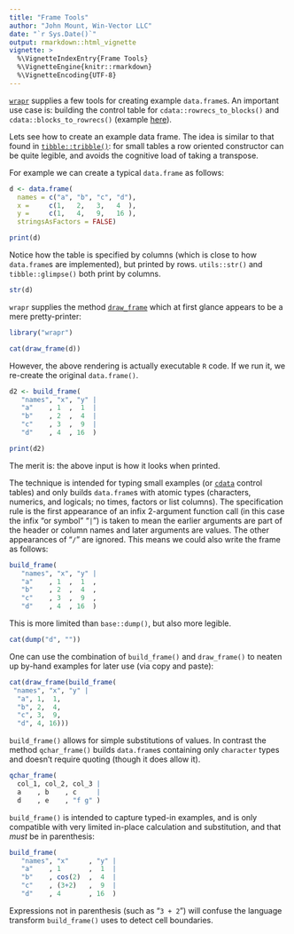 ```yaml
---
title: "Frame Tools"
author: "John Mount, Win-Vector LLC"
date: "`r Sys.Date()`"
output: rmarkdown::html_vignette
vignette: >
  %\VignetteIndexEntry{Frame Tools}
  %\VignetteEngine{knitr::rmarkdown}
  %\VignetteEncoding{UTF-8}
---
```


[`wrapr`](https://winvector.github.io/wrapr/) supplies a few tools for creating example 
`data.frame`s.  An important use case is: building the control table for `cdata::rowrecs_to_blocks()` and `cdata::blocks_to_rowrecs()` (example [here](https://winvector.github.io/cdata/articles/cdata.html)).

Lets see how to create an example data frame.  The idea is similar to that found in [`tibble::tribble()`](https://tibble.tidyverse.org/reference/tribble.html): for small tables a 
row oriented constructor can be quite legible, and avoids the cognitive load of taking a transpose.

For example we can create a typical `data.frame` as follows:

```r
d <- data.frame(
  names = c("a", "b", "c", "d"),
  x =     c(1,   2,   3,   4  ),
  y =     c(1,   4,   9,   16 ),
  stringsAsFactors = FALSE)

print(d)
```

Notice how the table is specified by columns (which is close to how `data.frame`s
are implemented), but printed by rows.  `utils::str()` and `tibble::glimpse()` both 
print by columns.

```r
str(d)
```

`wrapr` supplies the method [`draw_frame`](https://winvector.github.io/wrapr/articles/FrameTools.html) which at first glance appears to be a mere pretty-printer:

```r
library("wrapr")
```

```r
cat(draw_frame(d))
```

However, the above rendering is actually executable `R` code.  If we run it, we re-create
the original `data.frame()`.

```r
d2 <- build_frame(
   "names", "x", "y" |
   "a"    , 1  ,  1  |
   "b"    , 2  ,  4  |
   "c"    , 3  ,  9  |
   "d"    , 4  , 16  )

print(d2)
```

The merit is: the above input is how it looks when printed.

The technique is intended for typing small examples (or [`cdata`](https://github.com/WinVector/cdata) control tables) and only builds `data.frame`s with atomic types (characters, numerics, and logicals; no times, factors or list columns).  The specification rule is the first appearance of an infix 2-argument function call (in this case the infix "or symbol" "<code>|</code>") is taken to mean the earlier arguments are part of the header or column names and later arguments are values.  The other appearances of "<code>/</code>" are ignored.  This means we could also write the frame as follows:

```r
build_frame(
   "names", "x", "y" |
   "a"    , 1  ,  1  ,
   "b"    , 2  ,  4  ,
   "c"    , 3  ,  9  ,
   "d"    , 4  , 16  )
```

This is more limited than `base::dump()`, but also more legible.

```r
cat(dump("d", ""))
```

One can use the combination of `build_frame()` and `draw_frame()` to neaten up by-hand examples for later use (via copy and paste):

```r
cat(draw_frame(build_frame(
 "names", "x", "y" |
  "a", 1,  1,
  "b", 2,  4,
  "c", 3,  9,
  "d", 4, 16)))
```

`build_frame()` allows for simple substitutions of values.  In contrast the method `qchar_frame()`
builds `data.frame`s containing only `character` types and doesn't require quoting (though it does allow it).

```r
qchar_frame(
  col_1, col_2, col_3 |
  a    , b    , c     |
  d    , e    , "f g" )
```

`build_frame()` is intended to capture typed-in examples, and is only compatible with very limited in-place calculation and substitution, and that _must_ be in parenthesis:

```r
build_frame(
   "names", "x"     , "y" |
   "a"    , 1       ,  1  |
   "b"    , cos(2)  ,  4  |
   "c"    , (3+2)   ,  9  |
   "d"    , 4       , 16  )
```

Expressions not in parenthesis (such as "<code>3 + 2</code>") will confuse the language transform `build_frame()` uses to detect cell boundaries.



